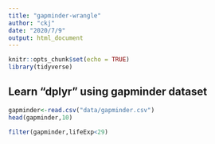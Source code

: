 ```yaml
---
title: "gapminder-wrangle"
author: "ckj"
date: "2020/7/9"
output: html_document
---
```


```r
knitr::opts_chunk$set(echo = TRUE)
library(tidyverse)
```

## Learn "dplyr" using gapminder dataset

```r
gapminder<-read.csv("data/gapminder.csv")
head(gapminder,10)
```
```r
filter(gapminder,lifeExp<29)
```